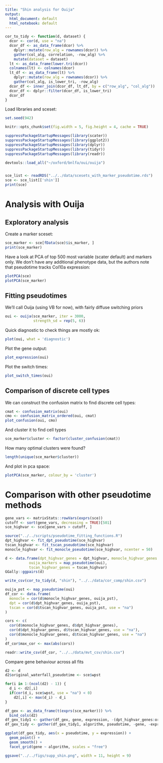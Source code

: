 ```yaml
---
title: "Shin analysis for Ouija"
output:
  html_document: default
  html_notebook: default
---
```


```r
cor_to_tidy <- function(d, dataset) {
  dcor <- cor(d, use = "na")
  dcor_df <- as_data_frame(dcor) %>% 
    dplyr::mutate(row_alg = rownames(dcor)) %>% 
    gather(col_alg, correlation, -row_alg) %>% 
    mutate(dataset = dataset)
  lt <- as_data_frame(lower.tri(dcor))
  colnames(lt) <- colnames(dcor)
  lt_df <- as_data_frame(lt) %>% 
    dplyr::mutate(row_alg = rownames(dcor)) %>% 
    gather(col_alg, is_lower_tri, -row_alg)
  dcor_df <- inner_join(dcor_df, lt_df, by = c("row_alg", "col_alg"))
  dcor_df <- dplyr::filter(dcor_df, is_lower_tri)
  dcor_df
}
```


Load libraries and sceset:

```r
set.seed(942)

knitr::opts_chunk$set(fig.width = 5, fig.height = 4, cache = TRUE)

suppressPackageStartupMessages(library(scater))
suppressPackageStartupMessages(library(ggplot2))
suppressPackageStartupMessages(library(dplyr))
suppressPackageStartupMessages(library(tidyr))
suppressPackageStartupMessages(library(readr))

devtools::load_all("~/oxford/bnlfa/oui/ouija")


sce_list <- readRDS("../../data/scesets_with_marker_pseudotime.rds")
sce <- sce_list[['shin']]
print(sce)
```

# Analysis with Ouija

## Exploratory analysis



Create a marker sceset:

```r
sce_marker <- sce[fData(sce)$is_marker, ]
print(sce_marker)
```

Have a look at PCA of top 500 most variable (scater default) and markers only. We don't have any additional phenotype data, but the authors note that pseudotime tracks Col10a expression:

```r
plotPCA(sce)
plotPCA(sce_marker)
```


## Fitting pseudotimes

We'll call Ouija (using VB for now), with fairly diffuse switching priors

```r
oui <- ouija(sce_marker, iter = 3000, 
             strength_sd = rep(5, 6))
```

Quick diagnostic to check things are mostly ok:

```r
plot(oui, what = 'diagnostic')
```



Plot the gene output:

```r
plot_expression(oui)
```

Plot the switch times:

```r
plot_switch_times(oui)
```




## Comparison of discrete cell types

We can construct the confusion matrix to find discrete cell types:

```r
cmat <- confusion_matrix(oui)
cmo <- confusion_matrix_ordered(oui, cmat)
plot_confusion(oui, cmo)
```

And cluster it to find cell types

```r
sce_marker$cluster <- factor(cluster_confusion(cmat))
```

How many optimal clusters were found?

```r
length(unique(sce_marker$cluster))
```

And plot in pca space:

```r
plotPCA(sce_marker, colour_by = 'cluster')
```



# Comparison with other pseudotime methods

```r
gene_vars <- matrixStats::rowVars(exprs(sce))
cutoff <- sort(gene_vars, decreasing = TRUE)[501]
sce_highvar <- sce[gene_vars > cutoff, ]
```

```r

source("../../scripts/pseudotime_fitting_functions.R")
dpt_highvar <- fit_dpt_pseudotime(sce_highvar)
tscan_highvar <- fit_tscan_pseudotime(sce_highvar)
monocle_highvar <- fit_monocle_pseudotime(sce_highvar, ncenter = 50)

d <- data.frame(dpt_highvar_genes = dpt_highvar, monocle_highvar_genes = monocle_highvar,
           ouija_markers = map_pseudotime(oui), 
           tscan_highvar_genes = tscan_highvar)
GGally::ggpairs(d)
```

```r
write_csv(cor_to_tidy(d, "shin"), "../../data/cor_comp/shin.csv")
```


```r
ouija_pst <- map_pseudotime(oui)
df_cor <- data.frame(
  monocle = cor(d$monocle_highvar_genes, ouija_pst),
  dpt = cor(d$dpt_highvar_genes, ouija_pst),
  tscan = cor(d$tscan_highvar_genes, ouija_pst, use = "na")
)

```


```r
cors <- c(
  cor(d$monocle_highvar_genes, d$dpt_highvar_genes),
  cor(d$dpt_highvar_genes, d$tscan_highvar_genes, use = "na"),
  cor(d$monocle_highvar_genes, d$tscan_highvar_genes, use = "na")
)
df_cor$max_cor <- max(abs(cors))
```


```r
readr::write_csv(df_cor, "../../data/mvt_csv/shin.csv")

```

Compare gene behaviour across all fits

```r
d2 <- d
d2$original_waterfall_pseudotime <- sce$wpst

for(i in 1:(ncol(d2) - 1)) {
  d_i <- d2[,i]
  if(cor(d_i, sce$wpst, use = "na") < 0)
    d2[,i] <- max(d_i) - d_i
}

df_gex <- as_data_frame(t(exprs(sce_marker))) %>% 
  bind_cols(d2)
df_gex_tidy1 <- gather(df_gex, gene, expression, -(dpt_highvar_genes:original_waterfall_pseudotime))
df_gex_tidy <- gather(df_gex_tidy1, algorithm, pseudotime, -gene, -expression)

ggplot(df_gex_tidy, aes(x = pseudotime, y = expression)) +
  geom_point() +
  geom_smooth() +
  facet_grid(gene ~ algorithm, scales = "free")

ggsave("../../figs/supp_shin.png", width = 11, height = 9)
```


